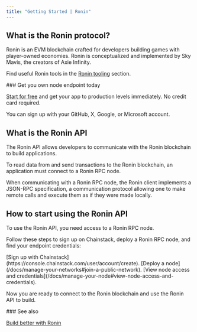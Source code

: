 ---
title: "Getting Started | Ronin"
---

## What is the Ronin protocol?

Ronin is an EVM blockchain crafted for developers building games with player-owned economies. Ronin is conceptualized and implemented by Sky Mavis, the creators of Axie Infinity.

Find useful Ronin tools in the [Ronin tooling](/docs/ronin-tooling) section.

<Check>
  ### Get you own node endpoint today

  [Start for free](https://console.chainstack.com/) and get your app to production levels immediately. No credit card required.

  You can sign up with your GitHub, X, Google, or Microsoft account.
</Check>

## What is the Ronin API

The Ronin API allows developers to communicate with the Ronin blockchain to build applications.

To read data from and send transactions to the Ronin blockchain, an application must connect to a Ronin RPC node.

When communicating with a Ronin RPC node, the Ronin client implements a JSON-RPC specification, a communication protocol allowing one to make remote calls and execute them as if they were made locally.

## How to start using the Ronin API

To use the Ronin API, you need access to a Ronin RPC node.

Follow these steps to sign up on Chainstack, deploy a Ronin RPC node, and find your endpoint credentials:

<Steps>
<Step>
[Sign up with Chainstack](https://console.chainstack.com/user/account/create).
</Step>
<Step>
[Deploy a node](/docs/manage-your-networks#join-a-public-network).
</Step>
<Step>
[View node access and credentials](/docs/manage-your-node#view-node-access-and-credentials).
</Step>
</Steps>

Now you are ready to connect to the Ronin blockchain and use the Ronin API to build.

<Info>
### See also

  [Build better with Ronin](https://chainstack.com/build-better-with-ronin/)
</Info>
